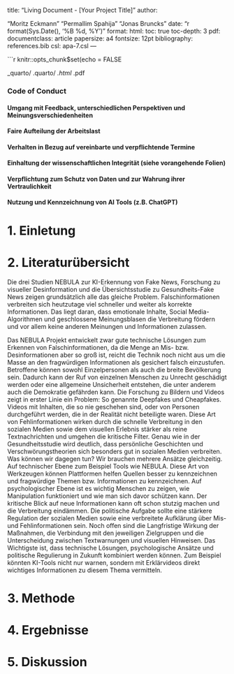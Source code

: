 title: "Living Document - [Your Project Title]"
author:
  
"Moritz Eckmann"
"Permallim Spahija"
"Jonas Bruncks"
date: "r format(Sys.Date(), '%B %d, %Y')"
format:
  html:
    toc: true
    toc-depth: 3
  pdf:
    documentclass: article
    papersize: a4
    fontsize: 12pt
bibliography: references.bib
csl: apa-7.csl
---

```r
knitr::opts_chunk$set(echo = FALSE


_quarto/
.quarto/
*.html
*.pdf


### Code of Conduct

#### Umgang mit Feedback, unterschiedlichen Perspektiven und Meinungsverschiedenheiten

#### Faire Aufteilung der Arbeitslast

#### Verhalten in Bezug auf vereinbarte und verpflichtende Termine

#### Einhaltung der wissenschaftlichen Integrität (siehe vorangehende Folien)

#### Verpflichtung zum Schutz von Daten und zur Wahrung ihrer Vertraulichkeit

#### Nutzung und Kennzeichnung von AI Tools (z.B. ChatGPT)


# 1. Einletung

# 2. Literaturübersicht

Die drei Studien NEBULA zur KI-Erkennung von Fake News, Forschung zu visueller Desinformation und die Übersichtsstudie zu Gesundheits-Fake News zeigen grundsätzlich alle das gleiche Problem. Falschinformationen verbreiten sich heutzutage viel schneller und weiter als korrekte Informationen. Das liegt daran, dass emotionale Inhalte, Social Media-Algorithmen und geschlossene Meinungsblasen die Verbreitung fördern und vor allem keine anderen Meinungen und Informationen zulassen.

Das NEBULA Projekt entwickelt zwar gute technische Lösungen zum Erkennen von Falschinformationen, da die Menge an Mis- bzw. Desinformationen aber so groß ist, reicht die Technik noch nicht aus um die Masse an den fragwürdigen Informationen als gesichert falsch einzustufen. Betroffene können sowohl Einzelpersonen als auch die breite Bevölkerung sein. Dadurch kann der Ruf von einzelnen Menschen zu Unrecht geschädigt werden oder eine allgemeine Unsicherheit entstehen, die unter anderem auch die Demokratie gefährden kann. Die Forschung zu Bildern und Videos zeigt in erster Linie ein Problem: So genannte Deepfakes und Cheapfakes. Videos mit Inhalten, die so nie geschehen sind, oder von Personen durchgeführt werden, die in der Realität nicht beteiligte waren. Diese Art von Fehlinformationen wirken durch die schnelle Verbreitung in den sozialen Medien sowie dem visuellen Erlebnis stärker als reine Textnachrichten und umgehen die kritische Filter. Genau wie in der Gesundheitsstudie wird deutlich, dass persönliche Geschichten und Verschwörungstheorien sich besonders gut in sozialen Medien verbreiten. Was können wir dagegen tun? Wir brauchen mehrere Ansätze gleichzeitig. Auf technischer Ebene zum Beispiel Tools wie NEBULA. Diese Art von Werkzeugen können Plattformen helfen Quellen besser zu kennzeichnen und fragwürdige Themen bzw. Informationen zu kennzeichnen. Auf psychologischer Ebene ist es wichtig Menschen zu zeigen, wie Manipulation funktioniert und wie man sich davor schützen kann. Der kritische Blick auf neue Informationen kann oft schon stutzig machen und die Verbreitung eindämmen. Die politische Aufgabe sollte eine stärkere Regulation der sozialen Medien sowie eine verbreitete Aufklärung über Mis- und Fehlinformationen sein. Noch offen sind die Langfristige Wirkung der Maßnahmen, die Verbindung mit den jeweiligen Zielgruppen und die Unterscheidung zwischen Textwarnungen und visuellen Hinweisen. Das Wichtigste ist, dass technische Lösungen, psychologische Ansätze und politische Regulierung in Zukunft kombiniert werden können. Zum Beispiel könnten KI-Tools nicht nur warnen, sondern mit Erklärvideos direkt wichtiges Informationen zu diesem Thema vermitteln.


# 3. Methode

# 4. Ergebnisse

# 5. Diskussion
